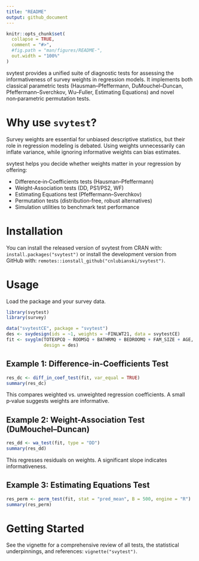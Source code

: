 ```yaml
---
title: "README"
output: github_document
---
```


```r
knitr::opts_chunk$set(
  collapse = TRUE,
  comment = "#>",
  #fig.path = "man/figures/README-",
  out.width = "100%"
)
```

<!-- README.md is generated from README.Rmd. Please edit that file -->

svytest provides a unified suite of diagnostic tests for assessing the informativeness of survey weights in regression models. It implements both classical parametric tests (Hausman–Pfeffermann, DuMouchel–Duncan, Pfeffermann–Sverchkov, Wu–Fuller, Estimating Equations) and novel non‑parametric permutation tests.


# Why use `svytest`?

Survey weights are essential for unbiased descriptive statistics, but their role in regression modeling is debated. Using weights unnecessarily can inflate variance, while ignoring informative weights can bias estimates.

svytest helps you decide whether weights matter in your regression by offering:

- Difference‑in‑Coefficients tests (Hausman–Pfeffermann)
- Weight‑Association tests (DD, PS1/PS2, WF)
- Estimating Equations test (Pfeffermann–Sverchkov)
- Permutation tests (distribution‑free, robust alternatives)
- Simulation utilities to benchmark test performance


# Installation

You can install the released version of svytest from CRAN with: `install.packages("svytest")` or install the development version from GitHub with: `remotes::ionstall_github("cnlubianski/svytest")`.


# Usage

Load the package and your survey data. 

```r
library(svytest)
library(survey)

data("svytestCE", package = "svytest")
des <- svydesign(ids = ~1, weights = ~FINLWT21, data = svytestCE)
fit <- svyglm(TOTEXPCQ ~ ROOMSQ + BATHRMQ + BEDROOMQ + FAM_SIZE + AGE,
              design = des)
```

## Example 1: Difference-in-Coefficients Test

```r
res_dc <- diff_in_coef_test(fit, var_equal = TRUE)
summary(res_dc)
```

This compares weighted vs. unweighted regression coefficients. A small p‑value suggests weights are informative.

## Example 2: Weight-Association Test (DuMouchel–Duncan)

```r
res_dd <- wa_test(fit, type = "DD")
summary(res_dd)
```

This regresses residuals on weights. A significant slope indicates informativeness.

## Example 3: Estimating Equations Test

```r
res_perm <- perm_test(fit, stat = "pred_mean", B = 500, engine = "R")
summary(res_perm)
```


# Getting Started

See the vignette for a comprehensive review of all tests, the statistical underpinnings, and references: `vignette("svytest")`. 
